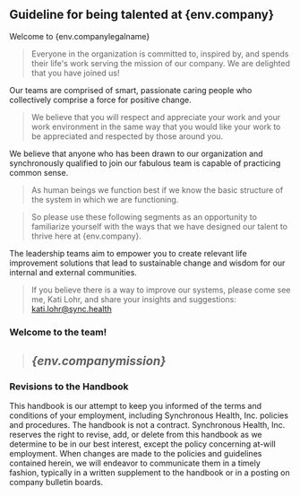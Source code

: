 
## Guideline for being talented at {env.company}

Welcome to {env.companylegalname}

> Everyone in the organization is committed to, inspired by, and spends their life's work serving the mission of our company.  We are delighted that you have joined us!  

Our teams are comprised of smart, passionate caring people who collectively comprise a force for positive change.

> We believe that you will respect and appreciate your work and your work environment in the same way that you would like your work to be appreciated and respected by those around you.  


We believe that anyone who has been drawn to our organization and synchronously qualified to join our fabulous team is capable of practicing common sense. 

> As human beings we function best if we know the basic structure of the system in which we are functioning. 

> So please use these following segments as an opportunity to familiarize yourself with the ways that we have designed our talent to thrive here at {env.company}.

The leadership teams aim to empower you to create relevant life improvement solutions that lead to sustainable change and wisdom for our internal and external communities.  

> If you believe there is a way to improve our systems, please come see me, Kati Lohr, and share your insights and suggestions:  kati.lohr@sync.health

### Welcome to the team!

> ## *{env.companymission}*

### Revisions to the Handbook
This handbook is our attempt to keep you informed of the terms and conditions of your employment, including Synchronous Health, Inc. policies and procedures. The handbook is not a contract. Synchronous Health, Inc. reserves the right to revise, add, or delete from this handbook as we determine to be in our best interest, except the policy concerning at-will employment. When changes are made to the policies and guidelines contained herein, we will endeavor to communicate them in a timely fashion, typically in a written supplement to the handbook or in a posting on company bulletin boards.